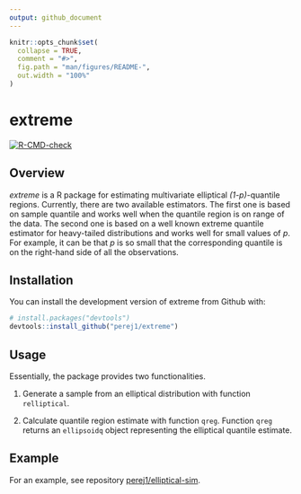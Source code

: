```yaml
---
output: github_document
---
```


<!-- README.md is generated from README.Rmd. Please edit that file -->

```r
knitr::opts_chunk$set(
  collapse = TRUE,
  comment = "#>",
  fig.path = "man/figures/README-",
  out.width = "100%"
)
```

# extreme

<!-- badges: start -->
[![R-CMD-check](https://github.com/perej1/extreme/workflows/R-CMD-check/badge.svg)](https://github.com/perej1/extreme/actions)
<!-- badges: end -->

## Overview

*extreme* is a R package for estimating multivariate elliptical *(1-p)*-quantile regions. Currently, there are two available estimators. The first one is based on sample quantile and works well when the quantile region is on range of the data. The second one is based on a well known extreme quantile estimator for heavy-tailed distributions and works well for small values of *p*. For example, it can be that *p* is so small that the corresponding quantile is on the right-hand side of all the observations.

## Installation

You can install the development version of extreme from Github with:

``` r
# install.packages("devtools")
devtools::install_github("perej1/extreme")
```

## Usage

Essentially, the package provides two functionalities.

1. Generate a sample from an elliptical distribution with function `relliptical`.

2. Calculate quantile region estimate with function `qreg`. Function `qreg` returns an `ellipsoidq` object representing the elliptical quantile estimate.

## Example

For an example, see repository
[perej1/elliptical-sim](https://github.com/perej1/elliptical-sim).
